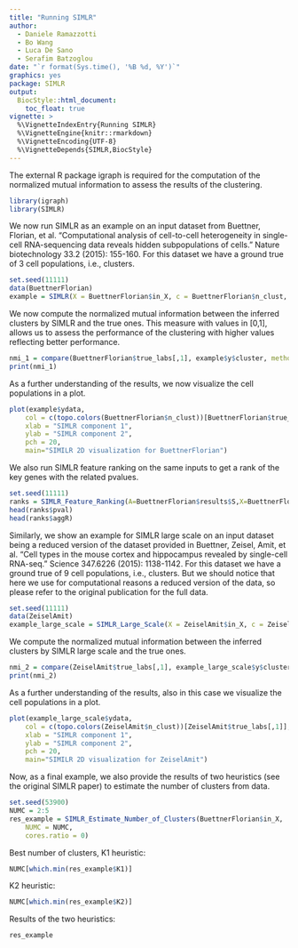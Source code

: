 ```yaml
---
title: "Running SIMLR"
author: 
  - Daniele Ramazzotti
  - Bo Wang
  - Luca De Sano
  - Serafim Batzoglou
date: "`r format(Sys.time(), '%B %d, %Y')`"
graphics: yes
package: SIMLR
output:
  BiocStyle::html_document:
    toc_float: true
vignette: >
  %\VignetteIndexEntry{Running SIMLR}
  %\VignetteEngine{knitr::rmarkdown}
  %\VignetteEncoding{UTF-8}
  %\VignetteDepends{SIMLR,BiocStyle}
---
```


The external R package igraph is required for the computation of the normalized mutual information to 
assess the results of the clustering. 

```r
library(igraph)
library(SIMLR)
```

We now run SIMLR as an example on an input dataset from Buettner, Florian, et al. "Computational analysis of 
cell-to-cell heterogeneity in single-cell RNA-sequencing data reveals hidden subpopulations of cells." Nature 
biotechnology 33.2 (2015): 155-160. For this dataset we have a ground true of 3 cell populations, i.e., clusters. 

```r
set.seed(11111)
data(BuettnerFlorian)
example = SIMLR(X = BuettnerFlorian$in_X, c = BuettnerFlorian$n_clust, cores.ratio = 0)
```

We now compute the normalized mutual information between the inferred clusters by SIMLR and the true ones. 
This measure with values in [0,1], allows us to assess the performance of the clustering with higher values 
reflecting better performance. 

```r
nmi_1 = compare(BuettnerFlorian$true_labs[,1], example$y$cluster, method="nmi")
print(nmi_1)
```

As a further understanding of the results, we now visualize the cell populations in a plot. 

```r
plot(example$ydata, 
    col = c(topo.colors(BuettnerFlorian$n_clust))[BuettnerFlorian$true_labs[,1]], 
    xlab = "SIMLR component 1",
    ylab = "SIMLR component 2",
    pch = 20,
    main="SIMILR 2D visualization for BuettnerFlorian")
```

We also run SIMLR feature ranking on the same inputs to get a rank of the key genes with the related pvalues. 

```r
set.seed(11111)
ranks = SIMLR_Feature_Ranking(A=BuettnerFlorian$results$S,X=BuettnerFlorian$in_X)
head(ranks$pval)
head(ranks$aggR)
```

Similarly, we show an example for SIMLR large scale on an input dataset being a reduced version of the dataset 
provided in Buettner, Zeisel, Amit, et al. "Cell types in the mouse cortex and hippocampus revealed by single-cell 
RNA-seq." Science 347.6226 (2015): 1138-1142. For this dataset we have a ground true of 9 cell populations, i.e., clusters. 
But we should notice that here we use for computational reasons a reduced version of the data, so please refer to the 
original publication for the full data. 

```r
set.seed(11111)
data(ZeiselAmit)
example_large_scale = SIMLR_Large_Scale(X = ZeiselAmit$in_X, c = ZeiselAmit$n_clust, kk = 10)
```

We compute the normalized mutual information between the inferred clusters by SIMLR large scale and the true ones. 

```r
nmi_2 = compare(ZeiselAmit$true_labs[,1], example_large_scale$y$cluster, method="nmi")
print(nmi_2)
```

As a further understanding of the results, also in this case we visualize the cell populations in a plot. 

```r
plot(example_large_scale$ydata, 
    col = c(topo.colors(ZeiselAmit$n_clust))[ZeiselAmit$true_labs[,1]], 
    xlab = "SIMLR component 1",
    ylab = "SIMLR component 2",
    pch = 20,
    main="SIMILR 2D visualization for ZeiselAmit")
```

Now, as a final example, we also provide the results of two heuristics (see the original SIMLR paper) to 
estimate the number of clusters from data. 

```r
set.seed(53900)
NUMC = 2:5
res_example = SIMLR_Estimate_Number_of_Clusters(BuettnerFlorian$in_X,
    NUMC = NUMC,
    cores.ratio = 0)
```

Best number of clusters, K1 heuristic: 
```r
NUMC[which.min(res_example$K1)]
```

K2 heuristic: 
```r
NUMC[which.min(res_example$K2)]
```

Results of the two heuristics: 
```r
res_example
```
